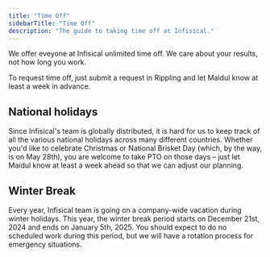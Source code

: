 ```yaml
---
title: "Time Off"
sidebarTitle: "Time Off"
description: "The guide to taking time off at Infisical."
---
```


We offer eveyone at Infisical unlimited time off. We care about your results, not how long you work.

To request time off, just submit a request in Rippling and let Maidul know at least a week in advance. 

## National holidays

Since Infisical's team is globally distributed, it is hard for us to keep track of all the various national holidays across many different countries. Whether you'd like to celebrate Christmas or National Brisket Day (which, by the way, is on May 28th), you are welcome to take PTO on those days – just let Maidul know at least a week ahead so that we can adjust our planning. 

## Winter Break 

Every year, Infisical team is going on a company-wide vacation during winter holidays. This year, the winter break period starts on December 21st, 2024 and ends on January 5th, 2025. You should expect to do no scheduled work during this period, but we will have a rotation process for emergency situations. 